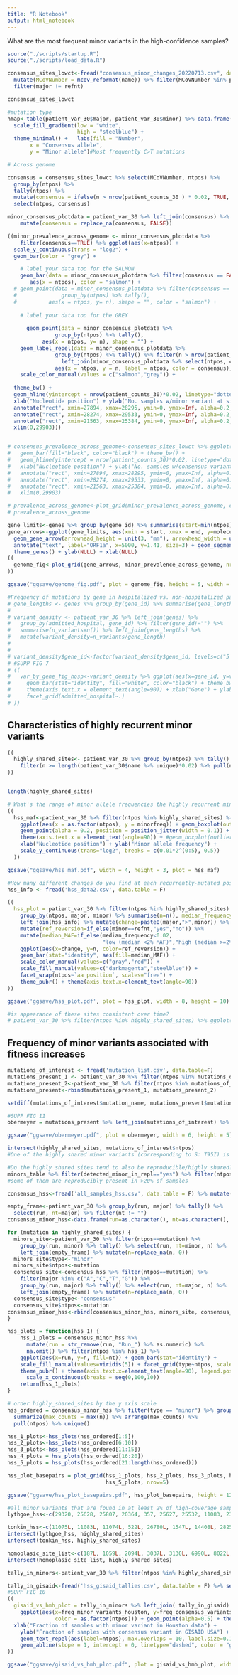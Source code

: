```yaml
---
title: "R Notebook"
output: html_notebook
---
```


What are the most frequent minor variants in the high-confidence samples?
```r
source("./scripts/startup.R")
source("./scripts/load_data.R")

consensus_sites_lowct<-fread("consensus_minor_changes_20220713.csv", data.table = F) %>% 
  mutate(MCoVNumber = mcov_reformat(name)) %>% filter(MCoVNumber %in% patient_var_30$MCoVNumber) %>% 
  filter(major != refnt)

consensus_sites_lowct
```


```r
#mutation type
hmap<-table(patient_var_30$major, patient_var_30$minor) %>% data.frame() %>% ggplot(aes(x=Var1, y=Var2, fill=Freq)) + geom_tile(colour = "black") + # grid color
  scale_fill_gradient(low = "white",
                      high = "steelblue") +
  theme_minimal() +   labs(fill = "Number",
       x = "Consensus allele",
       y = "Minor allele")#Most frequently C>T mutations
```

```r
# Across genome

consensus = consensus_sites_lowct %>% select(MCoVNumber, ntpos) %>% 
  group_by(ntpos) %>%
  tally(ntpos) %>% 
  mutate(consensus = ifelse(n > nrow(patient_counts_30 ) * 0.02, TRUE, FALSE)) %>%
  select(ntpos, consensus)

minor_consensus_plotdata = patient_var_30 %>% left_join(consensus) %>%
    mutate(consensus = replace_na(consensus, FALSE))

((minor_prevalence_across_genome <- minor_consensus_plotdata %>% 
    filter(consensus==TRUE) %>% ggplot(aes(x=ntpos)) + 
  scale_y_continuous(trans = "log2") +
  geom_bar(color = "grey") +

    # label your data too for the SALMON
    geom_bar(data = minor_consensus_plotdata %>% filter(consensus == FALSE), 
       aes(x = ntpos), color = "salmon") +
  # geom_point(data = minor_consensus_plotdata %>% filter(consensus == FALSE) %>% 
  #              group_by(ntpos) %>% tally(), 
  #          aes(x = ntpos, y= n), shape = "", color = "salmon") + 
    
    # label your data too for the GREY
    
      geom_point(data = minor_consensus_plotdata %>%
               group_by(ntpos) %>% tally(), 
           aes(x = ntpos, y= n), shape = "") + 
    geom_label_repel(data = minor_consensus_plotdata %>% 
               group_by(ntpos) %>% tally() %>% filter(n > nrow(patient_counts_30)*0.02) %>% 
                 left_join(minor_consensus_plotdata %>% select(ntpos, consensus)) %>% unique,
               aes(x = ntpos, y = n, label = ntpos, color = consensus)) + 
    scale_color_manual(values = c("salmon","grey")) + 
    
  theme_bw() + 
  geom_hline(yintercept = nrow(patient_counts_30)*0.02, linetype="dotted") + 
  xlab("Nucleotide position") + ylab("No. samples w/minor variant at site") + 
  annotate("rect", xmin=27894, xmax=28295, ymin=0, ymax=Inf, alpha=0.2, fill="#85D4E3") + 
  annotate("rect", xmin=28274, xmax=29533, ymin=0, ymax=Inf, alpha=0.2, fill="#F4B5BD") + 
  annotate("rect", xmin=21563, xmax=25384, ymin=0, ymax=Inf, alpha=0.2, fill="#FAD77B") + 
  xlim(0,29903)))


# consensus_prevalence_across_genome<-consensus_sites_lowct %>% ggplot(aes(x=ntpos)) + 
#   geom_bar(fill="black", color="black") + theme_bw() + 
#   geom_hline(yintercept = nrow(patient_counts_30)*0.02, linetype="dotted") + 
#   xlab("Nucleotide position") + ylab("No. samples w/consensus variant at site") + 
#   annotate("rect", xmin=27894, xmax=28295, ymin=0, ymax=Inf, alpha=0.2, fill="#85D4E3") + 
#   annotate("rect", xmin=28274, xmax=29533, ymin=0, ymax=Inf, alpha=0.2, fill="#F4B5BD") + 
#   annotate("rect", xmin=21563, xmax=25384, ymin=0, ymax=Inf, alpha=0.2, fill="#FAD77B") + 
#   xlim(0,29903)

# prevalence_across_genome<-plot_grid(minor_prevalence_across_genome, consensus_prevalence_across_genome, nrow=2, axis="bltr")
# prevalence_across_genome

gene_limits<-genes %>% group_by(gene_id) %>% summarise(start=min(ntpos), end=max(ntpos)) %>% filter(gene_id!="") %>% mutate(molecule="")
gene_arrows<-ggplot(gene_limits, aes(xmin = start, xmax = end, y=molecule, label = gene_id)) +
  geom_gene_arrow(arrowhead_height = unit(3, "mm"), arrowhead_width = unit(1, "mm")) + geom_gene_label() + geom_segment(aes(x=266,y=1.5,xend=13468,yend=1.5), size=0.2) + xlim(0,29903) +
  annotate("text", label="ORF1a", x=5000, y=1.41, size=3) + geom_segment(aes(x=13468,y=1.4,xend=21555,yend=1.4), size=0.2) + annotate("text", label="ORF1b", x=18000, y=1.31, size=3) +
  theme_genes() + ylab(NULL) + xlab(NULL) 
((
  genome_fig<-plot_grid(gene_arrows, minor_prevalence_across_genome, nrow=2, rel_heights=c(0.25,1), axis="lr", align="hv")
))

ggsave("ggsave/genome_fig.pdf", plot = genome_fig, height = 5, width = 8)

```

```r
#Frequency of mutations by gene in hospitalized vs. non-hospitalized patients
# gene_lengths <- genes %>% group_by(gene_id) %>% summarise(gene_length=n())
# 
# variant_density <- patient_var_30 %>% left_join(genes) %>% 
#   group_by(admitted_hospital, gene_id) %>% filter(gene_id!="") %>% 
#   summarise(n_variants=n()) %>% left_join(gene_lengths) %>% 
#   mutate(variant_density=n_variants/gene_length) 
# 
# 
# variant_density$gene_id<-factor(variant_density$gene_id, levels=c("5'UTR","nsp1","nsp2","PL-PRO","nsp4","3CL-PRO","nsp6","nsp7","nsp8","nsp9", "nsp10","RdRp","Hel","ExoN","NendoU","2'-O-MT","S","ORF3a","E","M","ORF6","ORF7ab","ORF8","N","ORF10","3'UTR"))
# #SUPP FIG 7
# ((
#   var_by_gene_fig_hosp<-variant_density %>% ggplot(aes(x=gene_id, y=variant_density)) + 
#     geom_bar(stat="identity", fill="white", color="black") + theme_bw() + 
#     theme(axis.text.x = element_text(angle=90)) + xlab("Gene") + ylab("Minor variant density") + 
#     facet_grid(admitted_hospital~.)
# ))
```


## Characteristics of highly recurrent minor variants

```r
((
  highly_shared_sites<- patient_var_30 %>% group_by(ntpos) %>% tally() %>% arrange(desc(n)) %>% 
    filter(n >= length(patient_var_30$name %>% unique)*0.02) %>% pull(ntpos) %>% na.omit() %>% as.numeric()
))


length(highly_shared_sites)
```

```r
# What's the range of minor allele frequencies the highly recurrent minor variants are found at?
((
  hss_maf<-patient_var_30 %>% filter(ntpos %in% highly_shared_sites) %>% 
    ggplot(aes(x = as.factor(ntpos), y = minorfreq)) + geom_boxplot(outlier.shape = NA) + 
    geom_point(alpha = 0.2, position = position_jitter(width = 0.1)) + theme_bw() + 
    theme(axis.text.x = element_text(angle=90)) + #geom_boxplot(outlier.alpha = 0) + 
    xlab("Nucleotide position") + ylab("Minor allele frequency") + 
    scale_y_continuous(trans="log2", breaks = c(0.01*2^(0:5), 0.5))
  ))

ggsave("ggsave/hss_maf.pdf", width = 4, height = 3, plot = hss_maf)

```


```r
#How many different changes do you find at each recurrently-mutated position? How many such mutations are a reversion to the reference?
hss_info <- fread('hss_data2.csv', data.table = F)

((
  hss_plot = patient_var_30 %>% filter(ntpos %in% highly_shared_sites) %>% 
    group_by(ntpos, major, minor) %>% summarise(n=n(), median_frequency = median(minorfreq)) %>% 
    left_join(hss_info) %>% mutate(change=paste0(major,">",minor)) %>% 
    mutate(ref_reversion=if_else(minor==refnt,"yes","no")) %>% 
    mutate(median_MAF=if_else(median_frequency<0.02, 
                              "low (median <2% MAF)","high (median >=2% MAF)")) %>%
    ggplot(aes(x=change, y=n, color=ref_reversion)) + 
    geom_bar(stat="identity", aes(fill=median_MAF)) + 
    scale_color_manual(values=c("gray","red")) + 
    scale_fill_manual(values=c("darkmagenta","steelblue")) + 
    facet_wrap(ntpos~`aa position`, scales="free") + 
    theme_pubr() + theme(axis.text.x=element_text(angle=90))
))

ggsave('ggsave/hss_plot.pdf', plot = hss_plot, width = 8, height = 10)
```



```r
#is appearance of these sites consistent over time?
# patient_var_30 %>% filter(ntpos %in% highly_shared_sites) %>% ggplot(aes(COLLECTION_DT)) + geom_bar() + scale_y_continuous(trans = "log1p", breaks = c(0,2^(0:5))) + facet_wrap(~ntpos) + theme_pubr() + theme(axis.text.x=element_text(angle=90), axis.text.y=element_text(size = 8))
```
## Frequency of minor variants associated with fitness increases

```r
mutations_of_interest <- fread('mutation_list.csv', data.table=F)
mutations_present_1 <- patient_var_30 %>% filter(ntpos %in% mutations_of_interest$ntpos) %>% left_join(mutations_of_interest) %>% select(MCoVNumber, COLLECTION_DT, ntpos, major, minor, mutation_name, allele, no_independent_emergences, notes) %>% filter(notes!="alternatively G") %>% mutate(mutation_present=if_else(minor==allele, 1,0)) %>% group_by(mutation_name, COLLECTION_DT) %>% summarise(n=sum(mutation_present)) 
mutations_present_2<-patient_var_30 %>% filter(ntpos %in% mutations_of_interest$ntpos) %>% left_join(mutations_of_interest) %>% select(MCoVNumber, COLLECTION_DT, ntpos, major, minor, mutation_name, allele, no_independent_emergences, notes) %>% filter(notes=="alternatively G") %>% mutate(mutation_present=if_else(minor=="A"|minor=="G", 1,0))%>% group_by(mutation_name, COLLECTION_DT) %>% summarise(n=sum(mutation_present)) 
mutations_present<-rbind(mutations_present_1, mutations_present_2)

setdiff(mutations_of_interest$mutation_name, mutations_present$mutation_name)
```

```r
#SUPP FIG 11
obermeyer = mutations_present %>% left_join(mutations_of_interest) %>% ggplot(aes(x=COLLECTION_DT, y=n)) + geom_bar(stat="identity", fill="black", color="black") + facet_wrap(mutation_name~ntpos) + theme_pubr() + theme(axis.text.x=element_text(angle=90), strip.background = element_rect(fill="lightblue")) + xlab("Collection Date") + ylab("No. samples") + scale_x_date(minor_breaks="1 month")

ggsave("ggsave/obermeyer.pdf", plot = obermeyer, width = 6, height = 5)

```


```r
intersect(highly_shared_sites, mutations_of_interest$ntpos)
#One of the highly shared minor variants (corresponding to S: T95I) is associated with increased transmissibility
```

```r
#Do the highly shared sites tend to also be reproducible/highly shared? minors_table from reproducibility check in 01_load_new_samples.Rmd
minors_table %>% filter(detected_minor_in_repl=="yes") %>% filter(ntpos %in% highly_shared_sites) %>% group_by(ntpos) %>% tally() %>% arrange(desc(n))
#some of them are reproducibly present in >20% of samples
```

```r
consensus_hss<-fread('all_samples_hss.csv', data.table = F) %>% mutate(MCoVNumber=mcov_reformat(name)) %>% left_join(runs_all_samples)

empty_frame<-patient_var_30 %>% group_by(run, major) %>% tally() %>% 
  select(run, nt=major) %>% filter(nt != "")
consensus_minor_hss<-data.frame(run=as.character(), nt=as.character(), n=as.numeric(), type=as.character(), ntpos=as.numeric())

for (mutation in highly_shared_sites) {
  minors_site<-patient_var_30 %>% filter(ntpos==mutation) %>% 
    group_by(run, minor) %>% tally() %>% select(run, nt=minor, n) %>% 
    left_join(empty_frame) %>% mutate(n=replace_na(n, 0))
  minors_site$type<-"minor"
  minors_site$ntpos<-mutation
  consensus_site<-consensus_hss %>% filter(ntpos==mutation) %>% 
    filter(major %in% c("A","C","T","G")) %>% 
    group_by(run, major) %>% tally() %>% select(run, nt=major, n) %>% 
    left_join(empty_frame) %>% mutate(n=replace_na(n, 0))
  consensus_site$type<-"consensus"
  consensus_site$ntpos<-mutation
consensus_minor_hss<-rbind(consensus_minor_hss, minors_site, consensus_site)
}
```



```r
hss_plots = function(hss_1) {
    hss_1_plots = consensus_minor_hss %>% 
      mutate(run = str_remove(run, "Run_") %>% as.numeric) %>% 
      na.omit() %>% filter(ntpos %in% hss_1) %>% 
    ggplot(aes(x=run, y=n, fill=nt)) + geom_bar(stat="identity") +
    scale_fill_manual(values=viridis(5)) + facet_grid(type~ntpos, scales="free_y") + 
    theme_pubr() + theme(axis.text.x=element_text(angle=90), legend.position="none") +
      scale_x_continuous(breaks = seq(0,100,10))
    return(hss_1_plots)
}

# order highly_shared_sites by the y axis scale
hss_ordered = consensus_minor_hss %>% filter(type == "minor") %>% group_by(ntpos) %>%
  summarize(max_counts = max(n)) %>% arrange(max_counts) %>% 
  pull(ntpos) %>% unique()

hss_1_plots<-hss_plots(hss_ordered[1:5])
hss_2_plots<-hss_plots(hss_ordered[6:10])
hss_3_plots<-hss_plots(hss_ordered[11:15])
hss_4_plots = hss_plots(hss_ordered[16:20])
hss_5_plots = hss_plots(hss_ordered[21:length(hss_ordered)])

hss_plot_basepairs = plot_grid(hss_1_plots, hss_2_plots, hss_3_plots, hss_4_plots, 
                               hss_5_plots, nrow=5)

ggsave("ggsave/hss_plot_basepairs.pdf", hss_plot_basepairs, height = 12, width = 10)
```

```r
#all minor variants that are found in at least 2% of high-coverage samples in Lythgoe et al https://www.science.org/doi/suppl/10.1126/science.abg0821/suppl_file/abg0821-lythgoe-sm.pdf
lythgoe_hss<-c(29320, 25628, 25807, 20364, 357, 25627, 25532, 11083, 239, 238, 356, 16740, 20989, 19393, 15009, 21826, 19937, 26289,28253,25507,29862,11052,29864,25529,369,22453,13571,29538,21575,75,20993,19473,15474,635,1226,29747,24933,19210,13303,28936,26334,16887)

tonkin_hss<-c(11075L, 11083L, 11074L, 522L, 26780L, 1547L, 14408L, 28253L, 13914L, 26137L, 635L, 241L, 26785L, 683L, 23403L, 28881L, 13778L, 25521L, 14805L, 9491L, 11071L, 13780L, 21575L, 29242L, 9430L, 203L, 3037L, 686L, 3096L, 16375L, 16466L, 17167L, 23559L, 9438L, 21137L, 29051L, 23555L, 26333L, 9474L, 13571L, 16887L, 26787L, 28603L, 24213L, 11651L, 27925L, 514L, 26781L, 558L, 1912L, 9479L, 11073L, 12578L, 26144L, 26681L, 29241L)
intersect(lythgoe_hss, highly_shared_sites)
intersect(tonkin_hss, highly_shared_sites)
```

```r
homoplasic_site_list<-c(187L, 1059L, 2094L, 3037L, 3130L, 6990L, 8022L, 10323L, 10741L, 11074L, 11083L, 13408L, 14786L, 15324L, 19684L, 20148L, 21137L, 21575L, 24034L, 24378L, 25563L, 26144L, 26461L, 26681L, 28077L, 28826L, 28854L, 29700L)
intersect(homoplasic_site_list, highly_shared_sites)
```

```r
tally_in_minors<-patient_var_30 %>% filter(ntpos %in% highly_shared_sites) %>% group_by(ntpos) %>% summarise(n_minor_variants_houston=n()) %>% mutate(freq_minor_variants_houston=n_minor_variants_houston/nrow(patient_counts_30))

tally_in_gisaid<-fread('hss_gisaid_tallies.csv', data.table = F) %>% select(ntpos, n_consensus_variants_gisaid=n) %>% mutate(freq_consensus_variants_gisaid=n_consensus_variants_gisaid/3109421) #USA gisaid sequences as of 6/13/2022
#SUPP FIG 10
((
  gisaid_vs_hmh_plot = tally_in_minors %>% left_join( tally_in_gisaid) %>% 
    ggplot(aes(x=freq_minor_variants_houston, y=freq_consensus_variants_gisaid, 
               color = as.factor(ntpos))) + geom_point(alpha=0.5) + theme_pubr(legend= "right") + 
  xlab("Fraction of samples with minor variant in Houston data") + 
    ylab("Fraction of samples with consensus variant in GISAID USA") + 
    geom_text_repel(aes(label=ntpos), max.overlaps = 10, label.size=0.1) + 
    geom_abline(slope = 1, intercept = 0, linetype="dashed", color = "gray")
))

ggsave("ggsave/gisaid_vs_hmh_plot.pdf", plot = gisaid_vs_hmh_plot, width = 6, height = 5)
```
